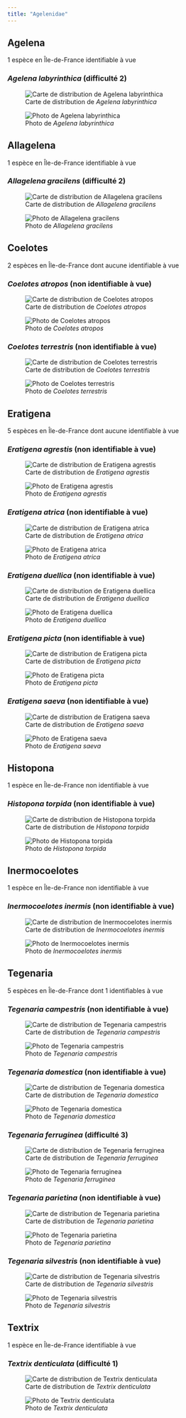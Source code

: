 ```yaml
---
title: "Agelenidae"
---
```




## Agelena

1 espèce en Île-de-France identifiable à vue



### *Agelena labyrinthica* (difficulté 2)

![Carte de distribution de *Agelena labyrinthica*](https://asfra.fr/Site/User_pages/Atlas/LR_ASFRA_Agelenidae_Agelena%20labyrinthica_2022-03-10.jpeg)

![Photo de *Agelena labyrinthica*](chemin/vers/photo.jpg)



## Allagelena

1 espèce en Île-de-France identifiable à vue



### *Allagelena gracilens* (difficulté 2)

![Carte de distribution de *Allagelena gracilens*](https://asfra.fr/Site/User_pages/Atlas/LR_ASFRA_Agelenidae_Allagelena%20gracilens_2022-03-10.jpeg)

![Photo de *Allagelena gracilens*](chemin/vers/photo.jpg)



## Coelotes

2 espèces en Île-de-France dont aucune identifiable à vue



### *Coelotes atropos* (non identifiable à vue)

![Carte de distribution de *Coelotes atropos*](https://asfra.fr/Site/User_pages/Atlas/LR_ASFRA_Agelenidae_Coelotes%20atropos_2022-03-10.jpeg)

![Photo de *Coelotes atropos*](chemin/vers/photo.jpg)



### *Coelotes terrestris* (non identifiable à vue)

![Carte de distribution de *Coelotes terrestris*](https://asfra.fr/Site/User_pages/Atlas/LR_ASFRA_Agelenidae_Coelotes%20terrestris_2022-03-10.jpeg)

![Photo de *Coelotes terrestris*](chemin/vers/photo.jpg)



## Eratigena

5 espèces en Île-de-France dont aucune identifiable à vue



### *Eratigena agrestis* (non identifiable à vue)

![Carte de distribution de *Eratigena agrestis*](https://asfra.fr/Site/User_pages/Atlas/LR_ASFRA_Agelenidae_Eratigena%20agrestis_2022-03-10.jpeg)

![Photo de *Eratigena agrestis*](chemin/vers/photo.jpg)



### *Eratigena atrica* (non identifiable à vue)

![Carte de distribution de *Eratigena atrica*](https://asfra.fr/Site/User_pages/Atlas/LR_ASFRA_Agelenidae_Eratigena%20atrica_2022-03-10.jpeg)

![Photo de *Eratigena atrica*](chemin/vers/photo.jpg)



### *Eratigena duellica* (non identifiable à vue)

![Carte de distribution de *Eratigena duellica*](https://asfra.fr/Site/User_pages/Atlas/LR_ASFRA_Agelenidae_Eratigena%20duellica_2022-03-10.jpeg)

![Photo de *Eratigena duellica*](chemin/vers/photo.jpg)



### *Eratigena picta* (non identifiable à vue)

![Carte de distribution de *Eratigena picta*](https://asfra.fr/Site/User_pages/Atlas/LR_ASFRA_Agelenidae_Eratigena%20picta_2022-03-10.jpeg)

![Photo de *Eratigena picta*](chemin/vers/photo.jpg)



### *Eratigena saeva* (non identifiable à vue)

![Carte de distribution de *Eratigena saeva*](https://asfra.fr/Site/User_pages/Atlas/LR_ASFRA_Agelenidae_Eratigena%20saeva_2022-03-10.jpeg)

![Photo de *Eratigena saeva*](chemin/vers/photo.jpg)



## Histopona

1 espèce en Île-de-France non identifiable à vue



### *Histopona torpida* (non identifiable à vue)

![Carte de distribution de *Histopona torpida*](https://asfra.fr/Site/User_pages/Atlas/LR_ASFRA_Agelenidae_Histopona%20torpida_2022-03-10.jpeg)

![Photo de *Histopona torpida*](chemin/vers/photo.jpg)



## Inermocoelotes

1 espèce en Île-de-France non identifiable à vue



### *Inermocoelotes inermis* (non identifiable à vue)

![Carte de distribution de *Inermocoelotes inermis*](https://asfra.fr/Site/User_pages/Atlas/LR_ASFRA_Agelenidae_Inermocoelotes%20inermis_2022-03-10.jpeg)

![Photo de *Inermocoelotes inermis*](chemin/vers/photo.jpg)



## Tegenaria

5 espèces en Île-de-France dont 1 identifiables à vue



### *Tegenaria campestris* (non identifiable à vue)

![Carte de distribution de *Tegenaria campestris*](https://asfra.fr/Site/User_pages/Atlas/LR_ASFRA_Agelenidae_Tegenaria%20campestris_2022-03-10.jpeg)

![Photo de *Tegenaria campestris*](chemin/vers/photo.jpg)



### *Tegenaria domestica* (non identifiable à vue)

![Carte de distribution de *Tegenaria domestica*](https://asfra.fr/Site/User_pages/Atlas/LR_ASFRA_Agelenidae_Tegenaria%20domestica_2022-03-10.jpeg)

![Photo de *Tegenaria domestica*](chemin/vers/photo.jpg)



### *Tegenaria ferruginea* (difficulté 3)

![Carte de distribution de *Tegenaria ferruginea*](https://asfra.fr/Site/User_pages/Atlas/LR_ASFRA_Agelenidae_Tegenaria%20ferruginea_2022-03-10.jpeg)

![Photo de *Tegenaria ferruginea*](chemin/vers/photo.jpg)



### *Tegenaria parietina* (non identifiable à vue)

![Carte de distribution de *Tegenaria parietina*](https://asfra.fr/Site/User_pages/Atlas/LR_ASFRA_Agelenidae_Tegenaria%20parietina_2022-03-10.jpeg)

![Photo de *Tegenaria parietina*](chemin/vers/photo.jpg)



### *Tegenaria silvestris* (non identifiable à vue)

![Carte de distribution de *Tegenaria silvestris*](https://asfra.fr/Site/User_pages/Atlas/LR_ASFRA_Agelenidae_Tegenaria%20silvestris_2022-03-10.jpeg)

![Photo de *Tegenaria silvestris*](chemin/vers/photo.jpg)



## Textrix

1 espèce en Île-de-France identifiable à vue



### *Textrix denticulata* (difficulté 1)

![Carte de distribution de *Textrix denticulata*](https://asfra.fr/Site/User_pages/Atlas/LR_ASFRA_Agelenidae_Textrix%20denticulata_2022-03-10.jpeg)

![Photo de *Textrix denticulata*](chemin/vers/photo.jpg)



